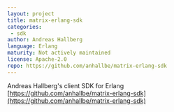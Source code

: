 ```yaml
---
layout: project
title: matrix-erlang-sdk
categories:
 - sdk
author: Andreas Hallberg
language: Erlang
maturity: Not actively maintained
license: Apache-2.0
repo: https://github.com/anhallbe/matrix-erlang-sdk
---
```


Andreas Hallberg's client SDK for Erlang [https://github.com/anhallbe/matrix-erlang-sdk](https://github.com/anhallbe/matrix-erlang-sdk)
